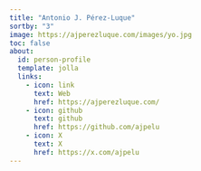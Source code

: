 ```yaml
---
title: "Antonio J. Pérez-Luque"
sortby: "3"
image: https://ajperezluque.com/images/yo.jpg
toc: false
about:
  id: person-profile
  template: jolla
  links:
    - icon: link
      text: Web
      href: https://ajperezluque.com/
    - icon: github
      text: github
      href: https://github.com/ajpelu
    - icon: X
      text: X
      href: https://x.com/ajpelu
---
```


:::{#person-profile}
:::
